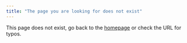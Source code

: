 ```yaml
---
title: "The page you are looking for does not exist"
---
```


This page does not exist, go back to the [homepage](/index.qmd) or check the URL for typos.
